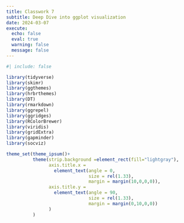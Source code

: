 ```yaml
---
title: Classwork 7
subtitle: Deep Dive into ggplot visualization
date: 2024-03-07
execute: 
  echo: false
  eval: true
  warning: false
  message: false
---
```



```r
#| include: false

library(tidyverse)
library(skimr)
library(ggthemes)
library(hrbrthemes)
library(DT)
library(rmarkdown)
library(ggrepel)
library(ggridges)
library(RColorBrewer)
library(viridis)
library(gridExtra)
library(gapminder)
library(socviz)

theme_set(theme_ipsum()+
          theme(strip.background =element_rect(fill="lightgray"),
                axis.title.x = 
                  element_text(angle = 0,
                               size = rel(1.33),
                               margin = margin(10,0,0,0)),
                axis.title.y = 
                  element_text(angle = 90,
                               size = rel(1.33),
                               margin = margin(0,10,0,0))
                )
          )
```




